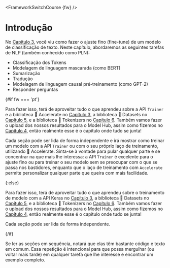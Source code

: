 <FrameworkSwitchCourse {fw} />

# Introdução

<CourseFloatingBanner
    chapter={7}
    classNames="absolute z-10 right-0 top-0"
/>

No [Capítulo 3](/course/chapter3), você viu como fazer o ajuste fino (fine-tune) de um modelo de classificação de texto. Neste capítulo, abordaremos as seguintes tarefas de NLP (também conhecido como PLN):

- Classificação dos Tokens
- Modelagem de linguagem mascarada (como BERT)
- Sumarização 
- Tradução
- Modelagem de linguagem causal pré-treinamento (como GPT-2)
- Responder perguntas

{#if fw === 'pt'}

Para fazer isso, terá de aproveitar tudo o que aprendeu sobre a API `Trainer` e a biblioteca 🤗 Accelerate no [Capítulo 3](/course/chapter3), a biblioteca 🤗 Datasets no [Capítulo 5](/course/chapter5), e a biblioteca 🤗 Tokenizers no [Capítulo 6](/course/chapter6). Também vamos fazer o upload dos nossos resultados para o Model Hub, assim como fizemos no [Capítulo 4](/course/chapter4), então realmente esse é o capítulo onde tudo se junta!

Cada seção pode ser lida de forma independente e irá mostrar como treinar um modelo com a API `Trainer` ou com o seu próprio laço de treinamento, utilizando 🤗 Accelerate. Sinta-se à vontade para pular qualquer parte e se concentrar na que mais lhe interessa: a API `Trainer` é excelente para o ajuste fino ou para treinar o seu modelo sem se preocupar com o que se passa nos bastidores, enquanto que o laço de treinamento com `Accelerate` permite personalizar qualquer parte que queira com mais facilidade.

{:else}

Para fazer isso, terá de aproveitar tudo o que aprendeu sobre o treinamento de modelo com a API Keras no [Capítulo 3](/course/chapter3), a biblioteca 🤗 Datasets no [Capítulo 5](/course/chapter5), e a biblioteca 🤗 Tokenizers no [Capítulo 6](/course/chapter6). Também vamos fazer o upload dos nossos resultados para o Model Hub, assim como fizemos no [Capítulo 4](/course/chapter4), então realmente esse é o capítulo onde tudo se junta!

Cada seção pode ser lida de forma independente.

{/if}


<Tip>

Se ler as seções em sequência, notará que elas têm bastante código e texto em comum. Essa repetição é intencional para que possa mergulhar (ou voltar mais tarde) em qualquer tarefa que lhe interesse e encontrar um exemplo completo.

</Tip>
